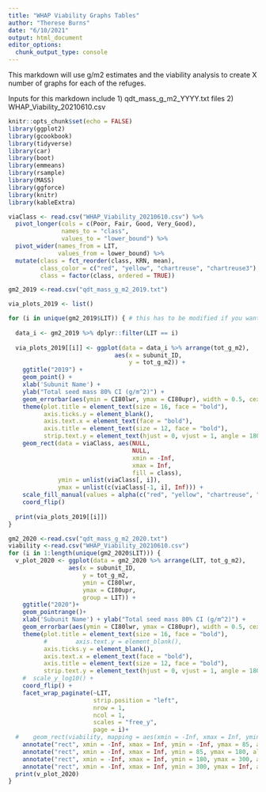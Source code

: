 ```yaml
---
title: "WHAP Viability Graphs Tables"
author: "Therese Burns"
date: "6/10/2021"
output: html_document
editor_options: 
  chunk_output_type: console
---
```

This markdown will use g/m2 estimates and the viability analysis to create X number of graphs for each of the refuges.

Inputs for this markdown include
1) qdt_mass_g_m2_YYYY.txt files
2) WHAP_Viability_20210610.csv 

```r
knitr::opts_chunk$set(echo = FALSE)
library(ggplot2)
library(gcookbook)
library(tidyverse)
library(car)
library(boot)
library(emmeans)
library(rsample)
library(MASS)
library(ggforce)
library(knitr)
library(kableExtra)
```


```r

viaClass <- read.csv("WHAP_Viability_20210610.csv") %>%
  pivot_longer(cols = c(Poor, Fair, Good, Very_Good),
               names_to = "class",
               values_to = "lower_bound") %>%
  pivot_wider(names_from = LIT,
              values_from = lower_bound) %>%
  mutate(class = fct_reorder(class, KRN, mean),
         class_color = c("red", "yellow", "chartreuse", "chartreuse3"),
         class = factor(class, ordered = TRUE))


```


```r


gm2_2019 <-read.csv("qdt_mass_g_m2_2019.txt")

via_plots_2019 <- list()

for (i in unique(gm2_2019$LIT)) { # this has to be modified if you want to cover more than one species
  
  data_i <- gm2_2019 %>% dplyr::filter(LIT == i)
  
  via_plots_2019[[i]] <- ggplot(data = data_i %>% arrange(tot_g_m2),
                              aes(x = subunit_ID,
                                  y = tot_g_m2)) +
    ggtitle("2019") +
    geom_point() +
    xlab('Subunit Name') +
    ylab("Total seed mass 80% CI (g/m^2)") +
    geom_errorbar(aes(ymin = CI80lwr, ymax = CI80upr), width = 0.5, cex = 1) +
    theme(plot.title = element_text(size = 16, face = "bold"),
          axis.ticks.y = element_blank(),
          axis.text.x = element_text(face = "bold"),
          axis.title = element_text(size = 12, face = "bold"),
          strip.text.y = element_text(hjust = 0, vjust = 1, angle = 180, face = "bold")) +
    geom_rect(data = viaClass, aes(NULL,
                                   NULL,
                                   xmin = -Inf,
                                   xmax = Inf,
                                   fill = class),
              ymin = unlist(viaClass[, i]),
              ymax = unlist(c(viaClass[-1, i], Inf))) +
    scale_fill_manual(values = alpha(c("red", "yellow", "chartreuse", "chartreuse3"), 0.2)) +
    coord_flip()
  
  print(via_plots_2019[[i]])
}


```



```r
gm2_2020 <-read.csv("qdt_mass_g_m2_2020.txt")
viability <-read.csv("WHAP_Viability_20210610.csv")
for (i in 1:length(unique(gm2_2020$LIT))) {
  v_plot_2020 <- ggplot(data = gm2_2020 %>% arrange(LIT, tot_g_m2),
                 aes(x = subunit_ID,
                     y = tot_g_m2,
                     ymin = CI80lwr,
                     ymax = CI80upr,
                     group = LIT)) +
    ggtitle("2020")+
    geom_pointrange()+
    xlab('Subunit Name') + ylab("Total seed mass 80% CI (g/m^2)") +
    geom_errorbar(aes(ymin = CI80lwr, ymax = CI80upr), width = 0.5, cex = 1) +
    theme(plot.title = element_text(size = 16, face = "bold"),
          #        axis.text.y = element_blank(),
          axis.ticks.y = element_blank(),
          axis.text.x = element_text(face = "bold"),
          axis.title = element_text(size = 12, face = "bold"),
          strip.text.y = element_text(hjust = 0, vjust = 1, angle = 180, face = "bold")) +
    #  scale_y_log10() +
    coord_flip() +
    facet_wrap_paginate(~LIT,
                        strip.position = "left",
                        nrow = 1,
                        ncol = 1,
                        scales = "free_y",
                        page = i)+
  #    geom_rect(viability, mapping = aes(xmin = -Inf, xmax = Inf, ymin = b$Poor, ymax =b$Fair, alpha = .2, fill = "red") )
    annotate("rect", xmin = -Inf, xmax = Inf, ymin = -Inf, ymax = 85, alpha = .2, fill = "red")+
    annotate("rect", xmin = -Inf, xmax = Inf, ymin = 85, ymax = 180, alpha = .2, fill = "yellow")+
    annotate("rect", xmin = -Inf, xmax = Inf, ymin = 180, ymax = 300, alpha = .2, fill = "chartreuse")+
    annotate("rect", xmin = -Inf, xmax = Inf, ymin = 300, ymax = Inf, alpha = .3, fill = "chartreuse3")
  print(v_plot_2020)
}
```

